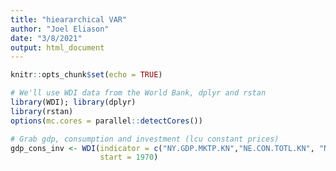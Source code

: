 ```yaml
---
title: "hieararchical VAR"
author: "Joel Eliason"
date: "3/8/2021"
output: html_document
---
```


```r
knitr::opts_chunk$set(echo = TRUE)
```

```r
# We'll use WDI data from the World Bank, dplyr and rstan
library(WDI); library(dplyr)
library(rstan)
options(mc.cores = parallel::detectCores())

# Grab gdp, consumption and investment (lcu constant prices)
gdp_cons_inv <- WDI(indicator = c("NY.GDP.MKTP.KN","NE.CON.TOTL.KN", "NE.GDI.FTOT.KN"), 
                    start = 1970) 
```

